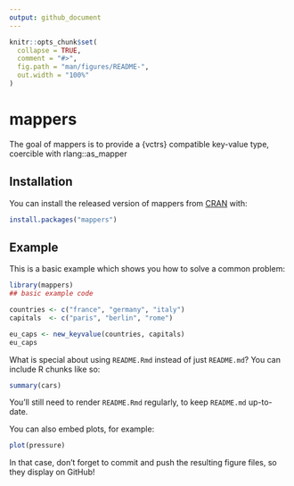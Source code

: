 ```yaml
---
output: github_document
---
```


<!-- README.md is generated from README.Rmd. Please edit that file -->

```r
knitr::opts_chunk$set(
  collapse = TRUE,
  comment = "#>",
  fig.path = "man/figures/README-",
  out.width = "100%"
)
```

# mappers

<!-- badges: start -->
<!-- badges: end -->

The goal of mappers is to provide a {vctrs} compatible key-value type, coercible with rlang::as_mapper

## Installation

You can install the released version of mappers from [CRAN](https://CRAN.R-project.org) with:

``` r
install.packages("mappers")
```

## Example

This is a basic example which shows you how to solve a common problem:

```r
library(mappers)
## basic example code

countries <- c("france", "germany", "italy")
capitals  <- c("paris", "berlin", "rome")

eu_caps <- new_keyvalue(countries, capitals)
eu_caps
```

What is special about using `README.Rmd` instead of just `README.md`? You can include R chunks like so:

```r
summary(cars)
```

You'll still need to render `README.Rmd` regularly, to keep `README.md` up-to-date.

You can also embed plots, for example:

```r
plot(pressure)
```

In that case, don't forget to commit and push the resulting figure files, so they display on GitHub!
